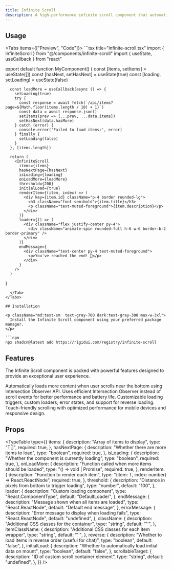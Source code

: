```yaml
---
title: Infinite Scroll
description: A high-performance infinite scroll component that automatically loads more content as users scroll.
---
```



## Usage


<Tabs items={["Preview", "Code"]}>
  <Tab value="Preview">
    <InfiniteScrollPreview />
  </Tab>
  <Tab value="Code">
    ```tsx title="infinite-scroll.tsx"
import { InfiniteScroll } from "@/components/infinite-scroll"
import { useState, useCallback } from "react"

export default function MyComponent() {
      const [items, setItems] = useState([])
      const [hasNext, setHasNext] = useState(true)
      const [loading, setLoading] = useState(false)

      const loadMore = useCallback(async () => {
        setLoading(true)
        try {
          const response = await fetch(`/api/items?page=${Math.floor(items.length / 10) + 1}`)
          const data = await response.json()
          setItems(prev => [...prev, ...data.items])
          setHasNext(data.hasMore)
        } catch (error) {
          console.error('Failed to load items:', error)
        } finally {
          setLoading(false)
        }
      }, [items.length])

      return (
        <InfiniteScroll
          items={items}
          hasNextPage={hasNext}
          isLoading={loading}
          onLoadMore={loadMore}
          threshold={200}
          initialLoad={true}
          renderItem={(item, index) => (
            <div key={item.id} className="p-4 border rounded-lg">
              <h3 className="font-semibold">{item.title}</h3>
              <p className="text-muted-foreground">{item.description}</p>
            </div>
          )}
          loader={() => (
            <div className="flex justify-center py-4">
              <div className="animate-spin rounded-full h-6 w-6 border-b-2 border-primary" />
            </div>
          )}
          endMessage={
            <div className="text-center py-4 text-muted-foreground">
              <p>You've reached the end! 🎉</p>
            </div>
          }
        />
      )
}

````
  </Tab>
</Tabs>

## Installation

<p className="md:text-sm  text-gray-700 dark:text-gray-300 max-w-3xl">
  Install the Infinite Scroll component using your preferred package manager.
</p>

```npm
npx shadcn@latest add https://rigidui.com/registry/infinite-scroll
````

## Features


<p className="md:text-sm mb-4!  text-gray-700 dark:text-gray-300 max-w-3xl">
  The Infinite Scroll component is packed with powerful features designed to
  provide an exceptional user experience.
</p>

<Cards>
  <Card title="Automatic Loading">
    Automatically loads more content when user scrolls near the bottom using
    Intersection Observer API.
  </Card>
  <Card title="High Performance">
    Uses efficient Intersection Observer instead of scroll events for better
    performance and battery life.
  </Card>
  <Card title="Flexible Configuration">
    Customizable loading triggers, custom loaders, error states, and support for
    reverse loading.
  </Card>
  <Card title="Mobile Optimized">
    Touch-friendly scrolling with optimized performance for mobile devices and
    responsive design.
  </Card>
</Cards>

## Props

<TypeTable
  type={{
    items: {
      description: "Array of items to display",
      type: "T[]",
      required: true,
    },
    hasNextPage: {
      description: "Whether there are more items to load",
      type: "boolean",
      required: true,
    },
    isLoading: {
      description: "Whether the component is currently loading",
      type: "boolean",
      required: true,
    },
    onLoadMore: {
      description: "Function called when more items should be loaded",
      type: "() => void | Promise<void>",
      required: true,
    },
    renderItem: {
      description: "Function to render each item",
      type: "(item: T, index: number) => React.ReactNode",
      required: true,
    },
    threshold: {
      description: "Distance in pixels from bottom to trigger loading",
      type: "number",
      default: "100",
    },
    loader: {
      description: "Custom loading component",
      type: "React.ComponentType",
      default: "DefaultLoader",
    },
    endMessage: {
      description: "Message shown when all items are loaded",
      type: "React.ReactNode",
      default: "Default end message",
    },
    errorMessage: {
      description: "Error message to display when loading fails",
      type: "React.ReactNode",
      default: "undefined",
    },
    className: {
      description: "Additional CSS classes for the container",
      type: "string",
      default: "''",
    },
    itemClassName: {
      description: "Additional CSS classes for each item wrapper",
      type: "string",
      default: "''",
    },
    reverse: {
      description: "Whether to load items in reverse order (useful for chat)",
      type: "boolean",
      default: "false",
    },
    initialLoad: {
      description: "Whether to automatically load initial data on mount",
      type: "boolean",
      default: "false",
    },
    scrollableTarget: {
      description: "ID of custom scroll container element",
      type: "string",
      default: "undefined",
    },
  }}
/>
